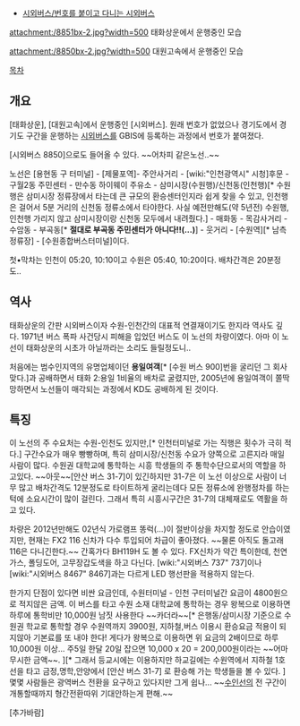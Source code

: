 * [[시외버스/번호를 붙이고 다니는 시외버스]]

attachment:/8851bx-2.jpg?width=500
태화상운에서 운행중인 모습

attachment:/8850bx-2.jpg?width=500
대원고속에서 운행중인 모습

[[목차]]
== 개요 ==

[태화상운], [대원고속]에서 운행중인 [시외버스]. 원래 번호가 없었으나 경기도에서 경기도 구간을 운행하는 [[시외버스]]를 GBIS에 등록하는 과정에서 번호가 붙여졌다.
 
[시외버스 8850]으로도 들어올 수 있다. ~~어차피 같은노선..~~

노선은 [용현동 구 터미널] - [제물포역]- 주안사거리 - [wiki:"인천광역시" 시청]후문 - 구월2동 주민센터 - 만수동 하이웨이 주유소 - 삼미시장(수원행)/신천동(인천행)[* 수원행은 삼미시장 정류장에서 타는데 큰 규모의 환승센터인지라 쉽게 찾을 수 있고, 인천행은 걸어서 5분 거리의 신천동 정류소에서 타야한다. 사실 예전만해도(약 5년전) 수원행,인천행 가리지 않고 삼미시장이랑 신천동 모두에서 내려줬다.] - 매화동 - 목감사거리 - 수암동 - 부곡동[* '''절대로 부곡동 주민센터가 아니다!!(...)'''] - 웃거리 - [수원역][* 남측 정류장] - [수원종합버스터미널]이다.

첫•막차는 인천이 05:20, 10:10이고 수원은 05:40, 10:20이다. 배차간격은 20분정도..

== 역사 ==
태화상운의 간판 시외버스이자 수원-인천간의 대표적 연결재이기도 한지라 역사도 깊다. 1971년 버스 폭파 사건당시 피해을 입었던 버스도 이 노선의 차량이였다. 아마 이 노선이 태화상운의 시초가 아닐까라는 소리도 들릴정도니.. 

처음에는 범수인지역의 유명업체이던 '''용일여객'''[* [수원 버스 900]번을 굴리던 그 회사 맞다.]과 공배하면서 태화 2:용일 1비율의 배차로 굴렸지만, 2005년에 용일여객이 쫄딱 망하면서 노선들이 매각되는 과정에서 KD도 공배하게 된 것이다.

== 특징 ==
이 노선의 주 수요처는 수원-인천도 있지만,[* 인천터미널로 가는 직행은 횟수가 극히 적다.] 구간수요가 매우 빵빵하며, 특히 삼미시장/신천동 수요가 양쪽으로 고른지라 매일 사람이 많다. 수원권 대학교에 통학하는 시흥 학생들의 주 통학수단으로서의 역할을 하고있다. ~~아웃~~[안산 버스 31-7]이 있긴하지만 31-7은 이 노선 이상으로 사람이 너무 많고 배차간격도 12분정도로 타이트하게 굴리는데다 모든 정류소에 완행정차를 하는턱에 소요시간이 많이 걸린다. 그래서 특히 시흥시구간은 31-7의 대체재로도 역활을 하고 있다.

차량은 2012년만해도 02년식 가로램프 똥럭(...)이 절반이상을 차지할 정도로 안습이였지만, 현재는 FX2 116 신차가 다수 투입되어 차급이 좋아졌다. ~~물론 아직도 돌고래116은 다니긴한다.~~ 간혹가다 BH119H 도 볼 수 있다.
FX신차가 약간 특이한데, 천연가스, 폴딩도어, 고무장갑도색을 하고 다닌다.
[wiki:"시외버스 737" 737]이나 [wiki:"시외버스 8467" 8467]과는 다르게 LED 행선판을 적용하지 않는다.

한가지 단점이 있다면 비싼 요금인데, 수원터미널 - 인천 구터미널간 요금이 4800원으로 적지않은 금액. 이 버스를 타고 수원 소재 대학교에 통학하는 경우 왕복으로 이용하면 하루에 통학비만 10,000원 남짓 사용한다 ~~카더라~~[* 은행동/삼미시장 기준으로 수원권 학교로 통학할 경우 수원역까지 3900원, 지하철,버스 이용시 환승요금 적용이 되지않아 기본료를 또 내야 한다! 게다가 왕복으로 이용하면 위 요금의 2배이므로 하루 10,000원 이상... 주5일 한달 20일 잡으면 10,000 x 20 = 200,000원이라는 ~~어마무시한 금액~~. ][*  그래서 등교시에는 이용하지만 하교길에는 수원역에서 지하철 1호선을 타고 금정,명학,안양에서 [안산 버스 31-7] 로 환승해 가는 학생들을 볼 수 있다. ]   몇몇 사람들은 광역버스 전환을 요구하고 있다지만 그게 쉽나... ~~[[수도권 전철 수인선|수인선]]의 전 구간이 개통할때까지 형간전환따위 기대안하는게 편해.~~ 

[추가바람]
